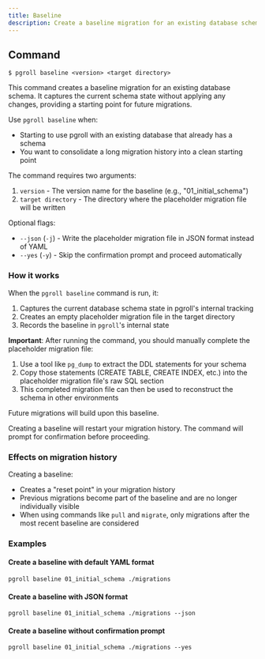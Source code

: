 ```yaml
---
title: Baseline
description: Create a baseline migration for an existing database schema
---
```


## Command

```
$ pgroll baseline <version> <target directory>
```

This command creates a baseline migration for an existing database schema. It captures the current schema state without applying any changes, providing a starting point for future migrations.

Use `pgroll baseline` when:
- Starting to use pgroll with an existing database that already has a schema
- You want to consolidate a long migration history into a clean starting point

The command requires two arguments:
1. `version` - The version name for the baseline (e.g., "01_initial_schema")
2. `target directory` - The directory where the placeholder migration file will be written

Optional flags:
- `--json` (`-j`) - Write the placeholder migration file in JSON format instead of YAML
- `--yes` (`-y`) - Skip the confirmation prompt and proceed automatically

### How it works

When the `pgroll baseline` command is run, it:
1. Captures the current database schema state in pgroll's internal tracking
2. Creates an empty placeholder migration file in the target directory
3. Records the baseline in `pgroll`'s internal state

**Important**: After running the command, you should manually complete the placeholder migration file:
1. Use a tool like `pg_dump` to extract the DDL statements for your schema
2. Copy those statements (CREATE TABLE, CREATE INDEX, etc.) into the placeholder migration file's raw SQL section
3. This completed migration file can then be used to reconstruct the schema in other environments

Future migrations will build upon this baseline.

<Warning>
Creating a baseline will restart your migration history. The command will prompt for confirmation before proceeding.
</Warning>

### Effects on migration history

Creating a baseline:
- Creates a "reset point" in your migration history
- Previous migrations become part of the baseline and are no longer individually visible
- When using commands like `pull` and `migrate`, only migrations after the most recent baseline are considered

### Examples

#### Create a baseline with default YAML format

```
pgroll baseline 01_initial_schema ./migrations
```

#### Create a baseline with JSON format

```
pgroll baseline 01_initial_schema ./migrations --json
```

#### Create a baseline without confirmation prompt

```
pgroll baseline 01_initial_schema ./migrations --yes
```
